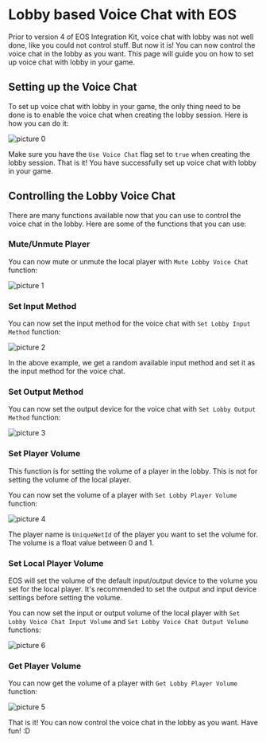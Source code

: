 
# Lobby based Voice Chat with EOS

Prior to version 4 of EOS Integration Kit, voice chat with lobby was not well done, like you could not control stuff. But now it is! You can now control the voice chat in the lobby as you want. This page will guide you on how to set up voice chat with lobby in your game.

## Setting up the Voice Chat

To set up voice chat with lobby in your game, the only thing need to be done is to enable the voice chat when creating the lobby session. Here is how you can do it:

![picture 0](../../../images/282a687f9751f367e2412ec06b0517440cfe83224f1763d7f30babeaba067bc8.png)  

Make sure you have the `Use Voice Chat` flag set to `true` when creating the lobby session. That is it! You have successfully set up voice chat with lobby in your game.

## Controlling the Lobby Voice Chat

There are many functions available now that you can use to control the voice chat in the lobby. Here are some of the functions that you can use:

### Mute/Unmute Player

You can now mute or unmute the local player with `Mute Lobby Voice Chat` function:

![picture 1](../../../images/e2201c6e88c5aa7ab25e2009bccd21ab62af28ce8396537e8fd3cb14124a8b51.png)  

### Set Input Method

You can now set the input method for the voice chat with `Set Lobby Input Method` function:

![picture 2](../../../images/7f783afcd57969c8449f6d2e4946d350ac676fd56e9ef7385c8a799c131a26d0.png)  

In the above example, we get a random available input method and set it as the input method for the voice chat.

### Set Output Method

You can now set the output device for the voice chat with `Set Lobby Output Method` function:

![picture 3](../../../images/2c6d709ba69dd1bae4e711fbe90f367c56e56765ba17c23cd0f3454f4187e08a.png)  

### Set Player Volume

<Callout type="warning"> 
    This function is for setting the volume of a player in the lobby. This is not for setting the volume of the local player.
</Callout>

You can now set the volume of a player with `Set Lobby Player Volume` function:

![picture 4](../../../images/9a39d563e1f3051027e3083202785046f1d8a627036249512bbef6ef894cd756.png)  

The player name is `UniqueNetId` of the player you want to set the volume for. The volume is a float value between 0 and 1.

### Set Local Player Volume

<Callout type="info"> 
    EOS will set the volume of the default input/output device to the volume you set for the local player. It's recommended to set the output and input device settings before setting the volume.
</Callout>

You can now set the input or output volume of the local player with `Set Lobby Voice Chat Input Volume` and `Set Lobby Voice Chat Output Volume` functions:

![picture 6](../../../images/1128b568bd72da4b4c1023a30e3374b77cf1b2f808b0c1aa3f25bcf88db85afd.png)  


### Get Player Volume

You can now get the volume of a player with `Get Lobby Player Volume` function:

![picture 5](../../../images/c2535fe5828b1fdf2f101a3206ba404782e5d69183384491168681660efd0615.png)  


That is it! You can now control the voice chat in the lobby as you want. Have fun! :D